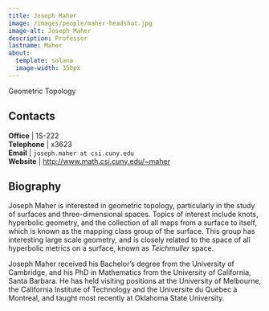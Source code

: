 ```yaml
---
title: Joseph Maher
image: /images/people/maher-headshot.jpg
image-alt: Joseph Maher
description: Professor
lastname: Maher
about:
  template: solana
  image-width: 350px
---
```



Geometric Topology


## Contacts

<i class="bi bi-door-open"></i> **Office** | 1S-222 <br/>
<i class="bi bi-telephone"></i> **Telephone** | x3623 <br/>
<i class="bi bi-mailbox"></i> **Email** | `joseph.maher at csi.cuny.edu` <br/>
<i class="bi bi-x-diamond"></i> **Website**  | [http://www.math.csi.cuny.edu/~maher](http://www.math.csi.cuny.edu/~maher) <br/>

## Biography

Joseph Maher is interested in geometric topology, particularly in
the study of surfaces and three-dimensional spaces. Topics of interest
include knots, hyperbolic geometry, and the collection of all maps
from a surface to itself, which is known as the mapping class group of
the surface.  This group has interesting large scale geometry, and is
closely related to the space of all hyperbolic metrics on a surface,
known as *Teichmuller* space.

Joseph Maher received his Bachelor's degree from the University of
Cambridge, and his PhD in Mathematics from the University of
California, Santa Barbara. He has held visiting positions at the
University of Melbourne, the California Institute of Technology and
the Universite du Quebec à Montreal, and taught most recently at
Oklahoma State University.



